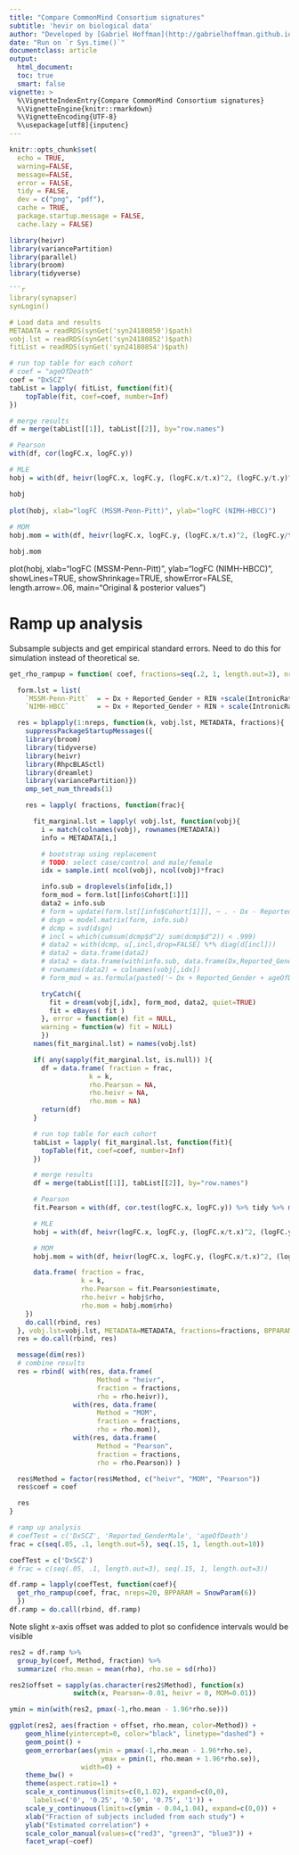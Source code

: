 ```yaml
---
title: "Compare CommonMind Consortium signatures"
subtitle: 'hevir on biological data'
author: "Developed by [Gabriel Hoffman](http://gabrielhoffman.github.io/)"
date: "Run on `r Sys.time()`"
documentclass: article
output: 
  html_document:
  toc: true
  smart: false
vignette: >
  %\VignetteIndexEntry{Compare CommonMind Consortium signatures}
  %\VignetteEngine{knitr::rmarkdown}
  %\VignetteEncoding{UTF-8}
  %\usepackage[utf8]{inputenc}
---
```



<!---

cd /Users/gabrielhoffman/workspace/repos/heivr_analysis

cd ~/work/heivr_analysis

# rm -rf cmc_cache

ml git
R

system("git pull"); rmarkdown::render("cmc.Rmd");

https://hoffmg01.u.hpc.mssm.edu/work/heivr_analysis/cmc.html

scp sklar1:~/www/work/heivr_analysis/cmc.html .

--->



```r
knitr::opts_chunk$set(
  echo = TRUE,
  warning=FALSE,
  message=FALSE,
  error = FALSE,
  tidy = FALSE,
  dev = c("png", "pdf"),
  cache = TRUE,
  package.startup.message = FALSE,
  cache.lazy = FALSE)
```

```r
library(heivr)
library(variancePartition)
library(parallel)
library(broom)
library(tidyverse)

```r
library(synapser)
synLogin()

# Load data and results
METADATA = readRDS(synGet('syn24180850')$path)
vobj.lst = readRDS(synGet('syn24180852')$path)
fitList = readRDS(synGet('syn24180854')$path)
```

```r
# run top table for each cohort
# coef = "ageOfDeath"
coef = "DxSCZ"
tabList = lapply( fitList, function(fit){
	topTable(fit, coef=coef, number=Inf)
})

# merge results
df = merge(tabList[[1]], tabList[[2]], by="row.names")

# Pearson
with(df, cor(logFC.x, logFC.y))

# MLE
hobj = with(df, heivr(logFC.x, logFC.y, (logFC.x/t.x)^2, (logFC.y/t.y)^2))

hobj 
 
plot(hobj, xlab="logFC (MSSM-Penn-Pitt)", ylab="logFC (NIMH-HBCC)")
 
# MOM
hobj.mom = with(df, heivr(logFC.x, logFC.y, (logFC.x/t.x)^2, (logFC.y/t.y)^2, method="mom"))

hobj.mom
```


 
plot(hobj, xlab="logFC (MSSM-Penn-Pitt)", ylab="logFC (NIMH-HBCC)", showLines=TRUE, showShrinkage=TRUE, 
      showError=FALSE, length.arrow=.06, main="Original & posterior values")

# Ramp up analysis
Subsample subjects and get empirical standard errors.  Need to do this for simulation instead of theoretical se.

```r
get_rho_rampup = function( coef, fractions=seq(.2, 1, length.out=3), nreps=10, BPPARAM = SnowParam(4, progressbar=TRUE) ){

  form.lst = list(
    `MSSM-Penn-Pitt`  = ~ Dx + Reported_Gender + RIN +scale(IntronicRate) + scale(IntragenicRate) + scale(IntergenicRate) + scale(rRNARate) + Institution*(ageOfDeath + cellFrac_ilr_1 + cellFrac_ilr_2 + cellFrac_ilr_3),
    `NIMH-HBCC`       = ~ Dx + Reported_Gender + RIN + scale(IntronicRate) + scale(IntragenicRate) + scale(IntergenicRate) + scale(rRNARate) + ageOfDeath + cellFrac_ilr_1 + cellFrac_ilr_2 + cellFrac_ilr_3)

  res = bplapply(1:nreps, function(k, vobj.lst, METADATA, fractions){
    suppressPackageStartupMessages({
    library(broom)
    library(tidyverse)
    library(heivr)
    library(RhpcBLASctl)
    library(dreamlet)
    library(variancePartition)})
    omp_set_num_threads(1)

    res = lapply( fractions, function(frac){

      fit_marginal.lst = lapply( vobj.lst, function(vobj){
        i = match(colnames(vobj), rownames(METADATA))
        info = METADATA[i,]

        # bootstrap using replacement
        # TODO: select case/control and male/female
        idx = sample.int( ncol(vobj), ncol(vobj)*frac)

        info.sub = droplevels(info[idx,])
        form_mod = form.lst[[info$Cohort[1]]]
        data2 = info.sub
        # form = update(form.lst[[info$Cohort[1]]], ~ . - Dx - Reported_Gender - ageOfDeath)
        # dsgn = model.matrix(form, info.sub)
        # dcmp = svd(dsgn)
        # incl = which(cumsum(dcmp$d^2/ sum(dcmp$d^2)) < .999)
        # data2 = with(dcmp, u[,incl,drop=FALSE] %*% diag(d[incl]))
        # data2 = data.frame(data2)
        # data2 = data.frame(with(info.sub, data.frame(Dx,Reported_Gender, ageOfDeath)), data2)
        # rownames(data2) = colnames(vobj[,idx])
        # form_mod = as.formula(paste0('~ Dx + Reported_Gender + ageOfDeath + ', paste0(colnames(data2)[-c(1:2)], collapse=" + ")) )

        tryCatch({
          fit = dream(vobj[,idx], form_mod, data2, quiet=TRUE)  
          fit = eBayes( fit )
        }, error = function(e) fit = NULL, 
        warning = function(w) fit = NULL)
        })
      names(fit_marginal.lst) = names(vobj.lst)

      if( any(sapply(fit_marginal.lst, is.null)) ){
        df = data.frame( fraction = frac, 
                    k = k,
                    rho.Pearson = NA,
                    rho.heivr = NA,
                    rho.mom = NA)
        return(df)
      }

      # run top table for each cohort
      tabList = lapply( fit_marginal.lst, function(fit){
        topTable(fit, coef=coef, number=Inf)
      })

      # merge results
      df = merge(tabList[[1]], tabList[[2]], by="row.names")

      # Pearson
      fit.Pearson = with(df, cor.test(logFC.x, logFC.y)) %>% tidy %>% mutate(se = sqrt((1 - estimate^2)/parameter))

      # MLE
      hobj = with(df, heivr(logFC.x, logFC.y, (logFC.x/t.x)^2, (logFC.y/t.y)^2, LRT=FALSE))

      # MOM
      hobj.mom = with(df, heivr(logFC.x, logFC.y, (logFC.x/t.x)^2, (logFC.y/t.y)^2, method="mom", nboot=0))

      data.frame( fraction = frac, 
                  k = k,
                  rho.Pearson = fit.Pearson$estimate,
                  rho.heivr = hobj$rho,
                  rho.mom = hobj.mom$rho)
    })
    do.call(rbind, res)
  }, vobj.lst=vobj.lst, METADATA=METADATA, fractions=fractions, BPPARAM=BPPARAM)
  res = do.call(rbind, res)

  message(dim(res))
  # combine results
  res = rbind( with(res, data.frame( 
                      Method = "heivr",
                      fraction = fractions, 
                      rho = rho.heivr)),
                with(res, data.frame( 
                      Method = "MOM",
                      fraction = fractions, 
                      rho = rho.mom)),
                with(res, data.frame( 
                      Method = "Pearson",
                      fraction = fractions, 
                      rho = rho.Pearson)) )

  res$Method = factor(res$Method, c("heivr", "MOM", "Pearson"))
  res$coef = coef

  res
}
```



```r
# ramp up analysis
# coefTest = c('DxSCZ', 'Reported_GenderMale', 'ageOfDeath')
frac = c(seq(.05, .1, length.out=5), seq(.15, 1, length.out=10))

coefTest = c('DxSCZ')
# frac = c(seq(.05, .1, length.out=3), seq(.15, 1, length.out=3))

df.ramp = lapply(coefTest, function(coef){
  get_rho_rampup(coef, frac, nreps=20, BPPARAM = SnowParam(6))
  })
df.ramp = do.call(rbind, df.ramp)
```

Note slight x-axis offset was added to plot so confidence intervals would be visible
```r
res2 = df.ramp %>%
  group_by(coef, Method, fraction) %>%
  summarize( rho.mean = mean(rho), rho.se = sd(rho))

res2$offset = sapply(as.character(res2$Method), function(x) 
                switch(x, Pearson=-0.01, heivr = 0, MOM=0.01))

ymin = min(with(res2, pmax(-1,rho.mean - 1.96*rho.se)))

ggplot(res2, aes(fraction + offset, rho.mean, color=Method)) +
    geom_hline(yintercept=0, color="black", linetype="dashed") +
    geom_point() + 
    geom_errorbar(aes(ymin = pmax(-1,rho.mean - 1.96*rho.se),
                       ymax = pmin(1, rho.mean + 1.96*rho.se)),
                  width=0) +
    theme_bw() +
    theme(aspect.ratio=1) +
    scale_x_continuous(limits=c(0,1.02), expand=c(0,0), 
      labels=c('0', '0.25', '0.50', '0.75', '1')) +
    scale_y_continuous(limits=c(ymin - 0.04,1.04), expand=c(0,0)) +
    xlab("Fraction of subjects included from each study") +
    ylab("Estimated correlation") +
    scale_color_manual(values=c("red3", "green3", "blue3")) +
    facet_wrap(~coef)
```







